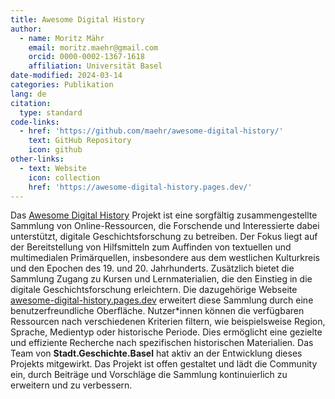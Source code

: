 ```yaml
---
title: Awesome Digital History
author:
  - name: Moritz Mähr
    email: moritz.maehr@gmail.com
    orcid: 0000-0002-1367-1618
    affiliation: Universität Basel
date-modified: 2024-03-14
categories: Publikation
lang: de
citation:
  type: standard
code-links:
  - href: 'https://github.com/maehr/awesome-digital-history/'
    text: GitHub Repository
    icon: github
other-links:
  - text: Website
    icon: collection
    href: 'https://awesome-digital-history.pages.dev/'
---
```


Das [Awesome Digital History](https://github.com/maehr/awesome-digital-history/) Projekt ist eine sorgfältig zusammengestellte Sammlung von Online-Ressourcen, die Forschende und Interessierte dabei unterstützt, digitale Geschichtsforschung zu betreiben. Der Fokus liegt auf der Bereitstellung von Hilfsmitteln zum Auffinden von textuellen und multimedialen Primärquellen, insbesondere aus dem westlichen Kulturkreis und den Epochen des 19. und 20. Jahrhunderts. Zusätzlich bietet die Sammlung Zugang zu Kursen und Lernmaterialien, die den Einstieg in die digitale Geschichtsforschung erleichtern. Die dazugehörige Webseite [awesome-digital-history.pages.dev](https://awesome-digital-history.pages.dev/) erweitert diese Sammlung durch eine benutzerfreundliche Oberfläche. Nutzer*innen können die verfügbaren Ressourcen nach verschiedenen Kriterien filtern, wie beispielsweise Region, Sprache, Medientyp oder historische Periode. Dies ermöglicht eine gezielte und effiziente Recherche nach spezifischen historischen Materialien. Das Team von **Stadt.Geschichte.Basel** hat aktiv an der Entwicklung dieses Projekts mitgewirkt. Das Projekt ist offen gestaltet und lädt die Community ein, durch Beiträge und Vorschläge die Sammlung kontinuierlich zu erweitern und zu verbessern. 